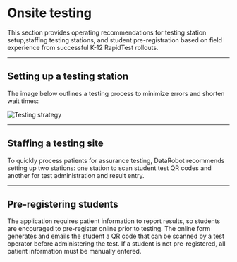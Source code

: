 # Onsite testing

This section provides operating recommendations for testing station setup,staffing testing stations, and student pre-registration based on field experience from successful K-12 RapidTest rollouts.

---

## Setting up a testing station

The image below outlines a testing process to minimize errors and shorten wait times:

![Testing strategy](/images/test-flow.png)

---

## Staffing a testing site

To quickly process patients for assurance testing, DataRobot recommends setting up two stations: one station to scan student test QR codes and another for test administration and result entry.

---

## Pre-registering students

The application requires patient information to report results, so students are encouraged to pre-register online prior to testing. The online form generates and emails the student a QR code that can be scanned by a test operator before administering the test. If a student is not pre-registered, all patient information must be manually entered.
